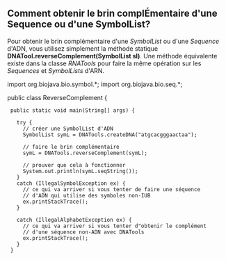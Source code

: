== Comment obtenir le brin complÉmentaire d'une Sequence ou d'une SymbolList? ==

Pour obtenir le brin complémentaire d'une ''SymbolList'' ou d'une ''Sequence'' d'ADN, vous utilisez simplement la méthode statique '''DNATool.reverseComplement(SymbolList sl)'''. Une méthode équivalente existe dans la classe ''RNATools'' pour faire la même opération sur les ''Sequences'' et ''SymbolLists'' d'ARN.

<java>
import org.biojava.bio.symbol.*;
import org.biojava.bio.seq.*;

public class ReverseComplement {
  public static void main(String[] args) {
   
    try {
      // créer une SymbolList d'ADN
      SymbolList symL = DNATools.createDNA("atgcacgggaactaa");

      // faire le brin complémentaire
      symL = DNATools.reverseComplement(symL);
     
      // prouver que cela à fonctionner
      System.out.println(symL.seqString());
    }
    catch (IllegalSymbolException ex) {
      // ce qui va arriver si vous tenter de faire une séquence
      // d'ADN qui utilise des symboles non-IUB
      ex.printStackTrace();
    }

    catch (IllegalAlphabetException ex) {
      // ce qui va arriver si vous tenter d"obtenir le complément
      // d'une séquence non-ADN avec DNATools
      ex.printStackTrace();
    }
  }
</java>